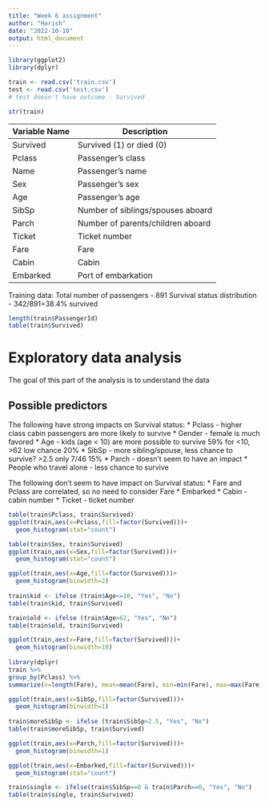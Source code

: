 ```yaml
---
title: "Week 6 assignment"
author: "Harish"
date: "2022-10-10"
output: html_document
---
```


```r
library(ggplot2) 
library(dplyr) 

train <- read.csv('train.csv')
test <- read.csv('test.csv')
# test doesn't have outcome - Survived

str(train)

```
Variable Name | Description
--------------|-------------
Survived      | Survived (1) or died (0)
Pclass        | Passenger's class
Name          | Passenger's name
Sex           | Passenger's sex
Age           | Passenger's age
SibSp         | Number of siblings/spouses aboard
Parch         | Number of parents/children aboard
Ticket        | Ticket number
Fare          | Fare
Cabin         | Cabin
Embarked      | Port of embarkation

Training data:
Total number of passengers - 891
Survival status distribution - 342/891=38.4% survived

```r
length(train$PassengerId)
table(train$Survived)
```
# Exploratory data analysis
The goal of this part of the analysis is to understand the data

## Possible predictors  
The following have strong impacts on Survival status:
* Pclass - higher class cabin passengers are more likely to survive
* Gender - female is much favored
* Age - kids (age < 10) are more possible to survive 59% for <10, >62 low chance 20%
* SibSp - more sibling/spouse, less chance to survive? >2.5 only 7/46 15%
* Parch - doesn't seem to have an impact
* People who travel alone - less chance to survive

The following don't seem to have impact on Survival status:
* Fare and Pclass are correlated, so no need to consider Fare
* Embarked
* Cabin - cabin number
* Ticket - ticket number

```r
table(train$Pclass, train$Survived)
ggplot(train,aes(x=Pclass,fill=factor(Survived)))+
  geom_histogram(stat="count")
```
```r
table(train$Sex, train$Survived)
ggplot(train,aes(x=Sex,fill=factor(Survived)))+
  geom_histogram(stat="count")
```
```r
ggplot(train,aes(x=Age,fill=factor(Survived)))+
  geom_histogram(binwidth=2)
  
train$kid <- ifelse (train$Age<=10, "Yes", "No")
table(train$kid, train$Survived)

train$old <- ifelse (train$Age>62, "Yes", "No")
table(train$old, train$Survived)
```
```r
ggplot(train,aes(x=Fare,fill=factor(Survived)))+
  geom_histogram(binwidth=10)
  
library(dplyr)
train %>% 
group_by(Pclass) %>% 
summarize(n=length(Fare), mean=mean(Fare), min=min(Fare), max=max(Fare))
```
```r
ggplot(train,aes(x=SibSp,fill=factor(Survived)))+
  geom_histogram(binwidth=1)
  
train$moreSibSp <- ifelse (train$SibSp>2.5, "Yes", "No")
table(train$moreSibSp, train$Survived)
```
```r
ggplot(train,aes(x=Parch,fill=factor(Survived)))+
  geom_histogram(binwidth=1)
```
```r
ggplot(train,aes(x=Embarked,fill=factor(Survived)))+
  geom_histogram(stat="count")
```

```r
train$single <- ifelse(train$SibSp==0 & train$Parch==0, "Yes", "No")
table(train$single, train$Survived)
```

